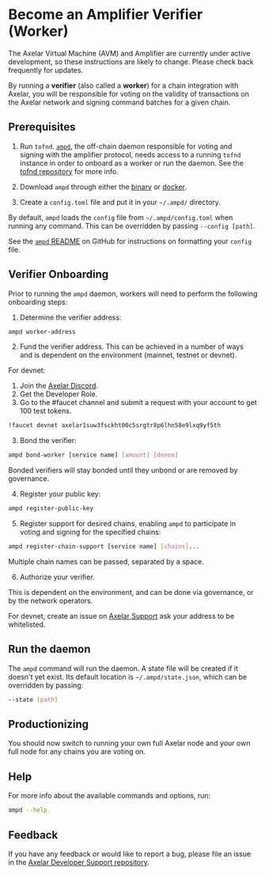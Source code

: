# Become an Amplifier Verifier (Worker)


<Callout>
The Axelar Virtual Machine (AVM) and Amplifier are currently under active development, so these instructions are likely to change. Please check back frequently for updates.
</Callout>

By running a **verifier** (also called a **worker**) for a chain integration with Axelar, you will be responsible for voting on the validity of transactions on the Axelar network and signing command batches for a given chain.

## Prerequisites

1. Run `tofnd`. [`ampd`](https://github.com/axelarnetwork/axelar-amplifier/tree/main/ampd#worker-onboarding), the off-chain daemon responsible for voting and signing with the amplifier protocol, needs access to a running `tofnd` instance in order to onboard as a worker or run the daemon. See the [tofnd repository](https://github.com/axelarnetwork/tofnd) for more info.

2. Download `ampd` through either the [binary](https://github.com/axelarnetwork/axelar-amplifier/releases/tag/ampd-v0.1.0) or [docker](https://hub.docker.com/r/axelarnet/axelar-ampd).

3. Create a `config.toml` file and put it in your `~/.ampd/` directory. 

By default, `ampd` loads the `config` file from `~/.ampd/config.toml` when running any command. This can be overridden by passing `--config [path]`.

See the [`ampd` README](https://github.com/axelarnetwork/axelar-amplifier/blob/main/ampd/README.md) on GitHub for instructions on formatting your `config` file.

## Verifier Onboarding

Prior to running the `ampd` daemon, workers will need to perform the following onboarding steps:

1. Determine the verifier address:

```bash
ampd worker-address
```

2. Fund the verifier address. This can be achieved in a number of ways and is dependent on the environment (mainnet, testnet or devnet).

For devnet:

1. Join the [Axelar Discord](https://discord.com/invite/axelar).
1. Get the Developer Role.
3. Go to the #faucet channel and submit a request with your account to get 100 test tokens.

```bash
!faucet devnet axelar1suw3fsckht00c5srgtr8p6lhn58e9lxq9yf5th
```

3. Bond the verifier:

```bash
ampd bond-worker [service name] [amount] [denom]
```

Bonded verifiers will stay bonded until they unbond or are removed by governance.

4. Register your public key:

```bash
ampd register-public-key
```

5. Register support for desired chains, enabling `ampd` to participate in voting and signing for the specified chains:

```bash
ampd register-chain-support [service name] [chains]...
```

Multiple chain names can be passed, separated by a space.

6. Authorize your verifier. 

This is dependent on the environment, and can be done via governance, or by the network operators.

For devnet, create an issue on [Axelar Support](https://github.com/axelarnetwork/support) ask your address to be whitelisted.

## Run the daemon

The `ampd` command will run the daemon. A state file will be created if it doesn't yet exist. Its default location is `~/.ampd/state.json`, which can be overridden by passing:

```bash
--state [path]
```

## Productionizing

You should now switch to running your own full Axelar node and your own full node for any chains you are voting on.

## Help

For more info about the available commands and options, run:

```bash
ampd --help
```

## Feedback

If you have any feedback or would like to report a bug, please file an issue in the [Axelar Developer Support repository](https://github.com/axelarnetwork/support/issues).